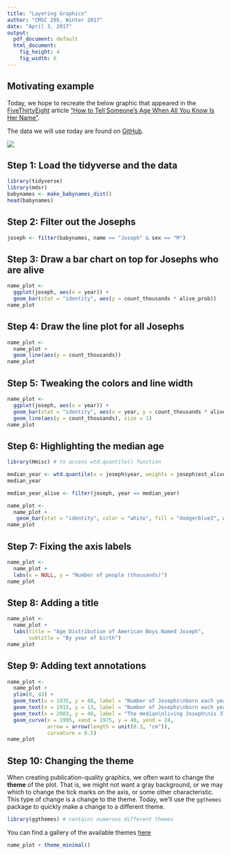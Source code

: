 ```yaml
---
title: "Layering Graphics"
author: "CMSC 205, Winter 2017"
date: "April 3, 2017"
output:
  pdf_document: default
  html_document:
    fig_height: 4
    fig_width: 6
---
```


## Motivating example

Today, we hope to recreate the below graphic that appeared in the [FiveThirtyEight](https://fivethirtyeight.com/) article ["How to Tell Someone’s Age When All You Know Is Her Name"](https://fivethirtyeight.com/features/how-to-tell-someones-age-when-all-you-know-is-her-name/).

The data we will use today are found on [GitHub]().


![](https://espnfivethirtyeight.files.wordpress.com/2014/05/silver-feature-joseph2.png?quality=90&strip=all&w=1150&ssl=1)

## Step 1: Load the tidyverse and the data

```r
library(tidyverse)
library(mdsr)
babynames <- make_babynames_dist()
head(babynames)
```


## Step 2: Filter out the Josephs

```r
joseph <- filter(babynames, name == "Joseph" & sex == "M")
```

## Step 3: Draw a bar chart on top for Josephs who are alive

```r
name_plot <- 
  ggplot(joseph, aes(x = year)) +
  geom_bar(stat = "identity", aes(y = count_thousands * alive_prob))
name_plot
```

## Step 4: Draw the line plot for all Josephs

```r
name_plot <- 
  name_plot +
  geom_line(aes(y = count_thousands)) 
name_plot
```

## Step 5: Tweaking the colors and line width

```r
name_plot <- 
  ggplot(joseph, aes(x = year)) +
  geom_bar(stat = "identity", aes(x = year, y = count_thousands * alive_prob), fill = "skyblue", color = "white") +
  geom_line(aes(y = count_thousands), size = 1)
name_plot
```


## Step 6: Highlighting the median age

```r
library(Hmisc) # to access wtd.quantile() function

median_year <- wtd.quantile(x = joseph$year, weights = joseph$est_alive_today, probs = 0.5)
median_year

median_year_alive <- filter(joseph, year == median_year)
```

```r
name_plot <- 
  name_plot +
   geom_bar(stat = "identity", color = "white", fill = "dodgerblue3", aes(y = ifelse(year == median_year, count_thousands * alive_prob, NA)))
name_plot
```


## Step 7: Fixing the axis labels

```r
name_plot <- 
  name_plot +
  labs(x = NULL, y = "Number of people (thousands)")
name_plot
```

## Step 8: Adding a title

```r
name_plot <- 
  name_plot +
  labs(title = "Age Distribution of American Boys Named Joseph",
       subtitle = "By year of birth")
name_plot
```


## Step 9: Adding text annotations

```r
name_plot <- 
  name_plot + 
  ylim(0, 43) +
  geom_text(x = 1935, y = 40, label = "Number of Josephs\nborn each year") +
  geom_text(x = 1915, y = 13, label = "Number of Josephs\nborn each year\nestimated to be alive\non 1/1/2014", color = "skyblue") +
  geom_text(x = 2003, y = 40, label = "The median\nliving Joseph\nis 37 years old", color = "darkgray") +
  geom_curve(x = 1995, xend = 1975, y = 40, yend = 24, 
             arrow = arrow(length = unit(0.3, "cm")),
             curvature = 0.5)
name_plot
```

## Step 10: Changing the theme

When creating publication-quality graphics, we often want to change the **theme** of the plot. That is, we might not want a gray background, or we may which to change the tick marks on the axis, or some other characteristic. This type of change is a change to the theme. Today, we'll use the `ggthemes` package to quickly make a change to a different theme.

```r
library(ggthemes) # contains numerous different themes
```

You can find a gallery of the available themes [here](https://github.com/jrnold/ggthemes)

```r
name_plot + theme_minimal()
```

